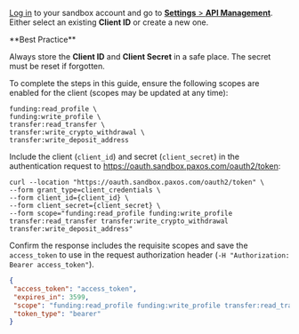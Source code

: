 <Accordion title="Example: Sandbox Credentials" id="generate-keys">

[Log in](https://dashboard.sandbox.paxos.com) to your sandbox account and go to [**Settings** > **API Management**](https://dashboard.sandbox.paxos.com/admin/api).
Either select an existing **Client ID** or create a new one.

<Tip>
**Best Practice**

Always store the **Client ID** and **Client Secret** in a safe place.
The secret must be reset if forgotten.
</Tip>

To complete the steps in this guide, ensure the following scopes are enabled for the client (scopes may be updated at any time):

```
funding:read_profile \
funding:write_profile \
transfer:read_transfer \
transfer:write_crypto_withdrawal \
transfer:write_deposit_address
```

Include the client (`client_id`) and secret (`client_secret`) in the authentication request to https://oauth.sandbox.paxos.com/oauth2/token:

```shell
curl --location "https://oauth.sandbox.paxos.com/oauth2/token" \
--form grant_type=client_credentials \
--form client_id={client_id} \
--form client_secret={client_secret} \
--form scope="funding:read_profile funding:write_profile transfer:read_transfer transfer:write_crypto_withdrawal transfer:write_deposit_address"
```

Confirm the response includes the requisite scopes and save the `access_token` to use in the request authorization header (`-H "Authorization: Bearer access_token"`).

```json
{
 "access_token": "access_token",
 "expires_in": 3599,
 "scope": "funding:read_profile funding:write_profile transfer:read_transfer transfer:write_crypto_withdrawal transfer:write_deposit_address",
 "token_type": "bearer"
}
```

</Accordion>